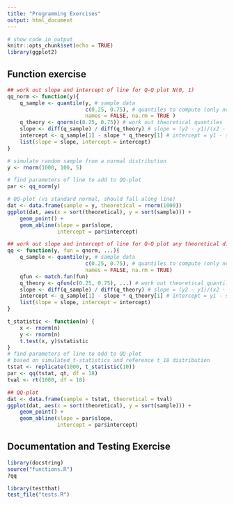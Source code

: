 ```yaml
---
title: "Programming Exercises"
output: html_document
---
```


```r
# show code in output
knitr::opts_chunk$set(echo = TRUE)
library(ggplot2)
```

## Function exercise

```r
## work out slope and intercept of line for Q-Q plot N(0, 1)
qq_norm <- function(y){
    q_sample <- quantile(y, # sample data
                         c(0.25, 0.75), # quantiles to compute (only need 2)
                         names = FALSE, na.rm = TRUE )
    q_theory <- qnorm(c(0.25, 0.75)) # work out theoretical quantiles
    slope <- diff(q_sample) / diff(q_theory) # slope = (y2 - y1)/(x2 - x1)
    intercept <- q_sample[1] - slope * q_theory[1] # intercept = y1 - slope*x1
    list(slope = slope, intercept = intercept)
}
```


```r
# simulate random sample from a normal distribution
y <- rnorm(1000, 100, 5)

# find parameters of line to add to QQ-plot
par <- qq_norm(y)

# QQ-plot (vs standard normal, should fall along line)
dat <- data.frame(sample = y, theoretical = rnorm(1000))
ggplot(dat, aes(x = sort(theoretical), y = sort(sample))) +
    geom_point() +
    geom_abline(slope = par$slope,
                intercept = par$intercept)
```

```r
## work out slope and intercept of line for Q-Q plot any theoretical distribution
qq <- function(y, fun = qnorm, ...){
    q_sample <- quantile(y, # sample data
                         c(0.25, 0.75), # quantiles to compute (only need 2)
                         names = FALSE, na.rm = TRUE)
    qfun <- match.fun(fun)
    q_theory <- qfun(c(0.25, 0.75), ...) # work out theoretical quantiles
    slope <- diff(q_sample) / diff(q_theory) # slope = (y2 - y1)/(x2 - x1)
    intercept <- q_sample[1] - slope * q_theory[1] # intercept = y1 - slope*x1
    list(slope = slope, intercept = intercept)
}
```

```r
t_statistic <- function(n) {
    x <- rnorm(n)
    y <- rnorm(n)
    t.test(x, y)$statistic
}
# find parameters of line to add to QQ-plot
# based on simulated t-statistics and reference t_18 distribution
tstat <- replicate(1000, t_statistic(10))
par <- qq(tstat, qt, df = 18)
tval <- rt(1000, df = 18)

## QQ-plot
dat <- data.frame(sample = tstat, theoretical = tval)
ggplot(dat, aes(x = sort(theoretical), y = sort(sample))) +
    geom_point() +
    geom_abline(slope = par$slope,
                intercept = par$intercept)

```

## Documentation and Testing Exercise

```r
library(docstring)
source("functions.R")
?qq
```

```r
library(testthat)
test_file("tests.R")
```
